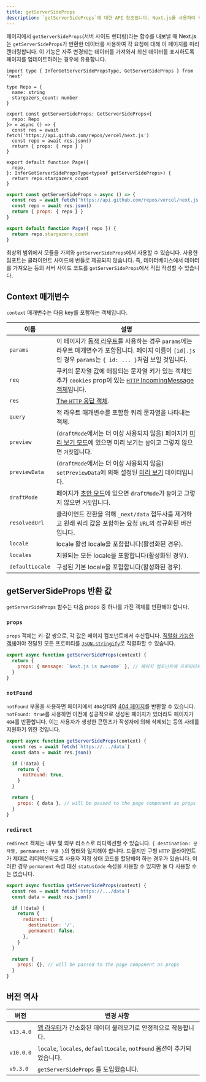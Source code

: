 ```yaml
---
title: getServerSideProps
description: `getServerSideProps`에 대한 API 참조입니다. Next.js를 사용하여 각 요청에서 데이터를 페치하는 방법을 알아보세요.
---
```


페이지에서 `getServerSideProps`(서버 사이드 렌더링)라는 함수를 내보낼 때 Next.js는 `getServerSideProps`가 반환한 데이터를 사용하여 각 요청에 대해 이 페이지를 미리 렌더링합니다. 이 기능은 자주 변경되는 데이터를 가져와서 최신 데이터를 표시하도록 페이지를 업데이트하려는 경우에 유용합니다.

```tsx filename="pages/index.tsx" switcher
import type { InferGetServerSidePropsType, GetServerSideProps } from 'next'

type Repo = {
  name: string
  stargazers_count: number
}

export const getServerSideProps: GetServerSideProps<{
  repo: Repo
}> = async () => {
  const res = await fetch('https://api.github.com/repos/vercel/next.js')
  const repo = await res.json()
  return { props: { repo } }
}

export default function Page({
  repo,
}: InferGetServerSidePropsType<typeof getServerSideProps>) {
  return repo.stargazers_count
}
```

```jsx filename="pages/index.js" switcher
export const getServerSideProps = async () => {
  const res = await fetch('https://api.github.com/repos/vercel/next.js')
  const repo = await res.json()
  return { props: { repo } }
}

export default function Page({ repo }) {
  return repo.stargazers_count
}
```

최상위 범위에서 모듈을 가져와 `getServerSideProps`에서 사용할 수 있습니다. 사용한 임포트는 클라이언트 사이드에 번들로 제공되지 않습니다. 즉, 데이터베이스에서 데이터를 가져오는 등의 서버 사이드 코드를 `getServerSideProps`에서 직접 작성할 수 있습니다.

## Context 매개변수

`context` 매개변수는 다음 key를 포함하는 객체입니다.

| 이름             | 설명                                                                                                                                                                                                                   |
| --------------- | --------------------------------------------------------------------------------------------------------------------------------------------------------------------------------------------------------------------- |
| `params`        | 이 페이지가 [동적 라우트](/docs/pages/building-your-application/routing/dynamic-routes)를 사용하는 경우 `params`에는 라우트 매개변수가 포함됩니다. 페이지 이름이 `[id].js`인 경우 `params`는 `{ id: ... }`처럼 보일 것입니다.                     |
| `req`           | 쿠키의 문자열 값에 매핑되는 문자열 키가 있는 객체인 추가 `cookies` prop이 있는 [`HTTP` IncomingMessage 객체](https://nodejs.org/api/http.html#http_class_http_incomingmessage)입니다.                                                   |
| `res`           | [The `HTTP` 응답 객체](https://nodejs.org/api/http.html#http_class_http_serverresponse).                                                                                                                                |
| `query`         | 적 라우트 매개변수를 포함한 쿼리 문자열을 나타내는 객체.                                                                                                                                                                           |
| `preview`       | (`draftMode`에서는 더 이상 사용되지 않음) 페이지가 [미리 보기 모드](/docs/pages/building-your-application/configuring/preview-mode)에 있으면 미리 보기는 `참`이고 그렇지 않으면 `거짓`입니다.                                                  |
| `previewData`   | (`draftMode`에서는 더 이상 사용되지 않음) `setPreviewData`에 의해 설정된 [미리 보기](/docs/pages/building-your-application/configuring/preview-mode) 데이터입니다.                                                                   |
| `draftMode`     | 페이지가 [초안 모드](docs/pages/building-your-application/configuring/draft-mode)에 있으면 `draftMode`가 `참`이고 그렇지 않으면 `거짓`입니다.                                                                                        |
| `resolvedUrl`   | 클라이언트 전환을 위해 `_next/data` 접두사를 제거하고 원래 쿼리 값을 포함하는 요청 `URL`의 정규화된 버전입니다.                                                                                                                             |
| `locale`        | locale 활성 locale을 포함합니다(활성화된 경우).                                                                                                                                                                              |
| `locales`       | 지원되는 모든 locale을 포함합니다(활성화된 경우).                                                                                                                                                                              |
| `defaultLocale` | 구성된 기본 locale을 포함합니다(활성화된 경우).                                                                                                                                                                                |

## getServerSideProps 반환 값

`getServerSideProps` 함수는 다음 props 중 하나를 가진 객체를 반환해야 합니다.

### `props`

`props` 객체는 키-값 쌍으로, 각 값은 페이지 컴포넌트에서 수신됩니다. [직렬화 가능한 객체](https://developer.mozilla.org/en-US/docs/Glossary/Serialization)여야 전달된 모든 프로퍼티를 [`JSON.stringify`](https://developer.mozilla.org/en-US/docs/Web/JavaScript/Reference/Global_Objects/JSON/stringify)로 직렬화할 수 있습니다.

```jsx
export async function getServerSideProps(context) {
  return {
    props: { message: `Next.js is awesome` }, // 페이지 컴포넌트에 프로퍼티로 전달됩니다.
  }
}
```

### `notFound`

`notFound` 부울을 사용하면 페이지에서 `404`상태와 [404 페이지](/docs/pages/building-your-application/routing/custom-error#404-page)를 반환할 수 있습니다. `notFound: true`를 사용하면 이전에 성공적으로 생성된 페이지가 있더라도 페이지가 `404`를 반환합니다. 이는 사용자가 생성한 콘텐츠가 작성자에 의해 삭제되는 등의 사례를 지원하기 위한 것입니다.

```js
export async function getServerSideProps(context) {
  const res = await fetch(`https://.../data`)
  const data = await res.json()

  if (!data) {
    return {
      notFound: true,
    }
  }

  return {
    props: { data }, // will be passed to the page component as props
  }
}
```

### `redirect`

`redirect` 객체는 내부 및 외부 리소스로 리디렉션할 수 있습니다. `{ destination: 문자열, permanent: 부울 }`의 형태와 일치해야 합니다. 드물지만 구형 `HTTP` 클라이언트가 제대로 리디렉션되도록 사용자 지정 상태 코드를 할당해야 하는 경우가 있습니다. 이러한 경우 `permanent` 속성 대신 `statusCode` 속성을 사용할 수 있지만 둘 다 사용할 수는 없습니다.

```js
export async function getServerSideProps(context) {
  const res = await fetch(`https://.../data`)
  const data = await res.json()

  if (!data) {
    return {
      redirect: {
        destination: '/',
        permanent: false,
      },
    }
  }

  return {
    props: {}, // will be passed to the page component as props
  }
}
```

## 버전 역사

| 버전       | 변경 사항                                                                                                    |
| --------- | ---------------------------------------------------------------------------------------------------------- |
| `v13.4.0` | [앱 라우터](/docs/app/building-your-application/data-fetching)가 간소화된 데이터 불러오기로 안정적으로 작동합니다.        |
| `v10.0.0` | `locale`, `locales`, `defaultLocale`, `notFound` 옵션이 추가되었습니다.                                         |
| `v9.3.0`  | `getServerSideProps` 를 도입했습니다.                                                                          |
